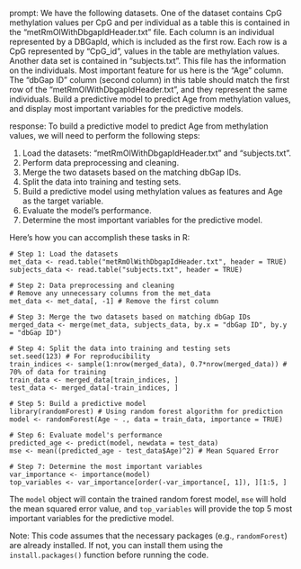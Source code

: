 prompt:
We have the following datasets. One of the dataset contains CpG methylation values per CpG and per individual as a table this is contained in the “metRmOlWithDbgapIdHeader.txt” file. Each column is an individual represented by a DBGapId, which is included as the first row. Each row is a CpG represented by "CpG_id", values in the table are methylation values. Another data set is contained in “subjects.txt”. This file has the information on the individuals. Most important feature for us here is the "Age" column. The "dbGap ID" column (second column) in this table should match the first row of the "metRmOlWithDbgapIdHeader.txt", and they represent the same individuals. Build a predictive model to predict Age from methylation values, and display most important variables for the predictive models. 

response:
To build a predictive model to predict Age from methylation values, we will need to perform the following steps:

1. Load the datasets: "metRmOlWithDbgapIdHeader.txt" and "subjects.txt".
2. Perform data preprocessing and cleaning.
3. Merge the two datasets based on the matching dbGap IDs.
4. Split the data into training and testing sets.
5. Build a predictive model using methylation values as features and Age as the target variable.
6. Evaluate the model's performance.
7. Determine the most important variables for the predictive model.

Here's how you can accomplish these tasks in R:

```
# Step 1: Load the datasets
met_data <- read.table("metRmOlWithDbgapIdHeader.txt", header = TRUE)
subjects_data <- read.table("subjects.txt", header = TRUE)

# Step 2: Data preprocessing and cleaning
# Remove any unnecessary columns from the met_data
met_data <- met_data[, -1] # Remove the first column

# Step 3: Merge the two datasets based on matching dbGap IDs
merged_data <- merge(met_data, subjects_data, by.x = "dbGap ID", by.y = "dbGap ID")

# Step 4: Split the data into training and testing sets
set.seed(123) # For reproducibility
train_indices <- sample(1:nrow(merged_data), 0.7*nrow(merged_data)) # 70% of data for training
train_data <- merged_data[train_indices, ]
test_data <- merged_data[-train_indices, ]

# Step 5: Build a predictive model
library(randomForest) # Using random forest algorithm for prediction
model <- randomForest(Age ~ ., data = train_data, importance = TRUE)

# Step 6: Evaluate model's performance
predicted_age <- predict(model, newdata = test_data)
mse <- mean((predicted_age - test_data$Age)^2) # Mean Squared Error

# Step 7: Determine the most important variables
var_importance <- importance(model)
top_variables <- var_importance[order(-var_importance[, 1]), ][1:5, ]
```

The `model` object will contain the trained random forest model, `mse` will hold the mean squared error value, and `top_variables` will provide the top 5 most important variables for the predictive model.

Note: This code assumes that the necessary packages (e.g., `randomForest`) are already installed. If not, you can install them using the `install.packages()` function before running the code.
